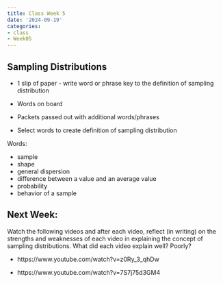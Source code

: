 ```yaml
---
title: Class Week 5
date: '2024-09-19'
categories:
- class
- Week05
---
```



## Sampling Distributions

- 1 slip of paper - write word or phrase key to the definition of sampling distribution

- Words on board

- Packets passed out with additional words/phrases

- Select words to create definition of sampling distribution


Words:

- sample
- shape
- general dispersion
- difference between a value and an average value
- probability
- behavior of a sample

## Next Week:

Watch the following videos and after each video, reflect (in writing) on the strengths and weaknesses of each video in explaining the concept of sampling distributions. What did each video explain well? Poorly?

- https://www.youtube.com/watch?v=z0Ry_3_qhDw

- https://www.youtube.com/watch?v=7S7j75d3GM4
